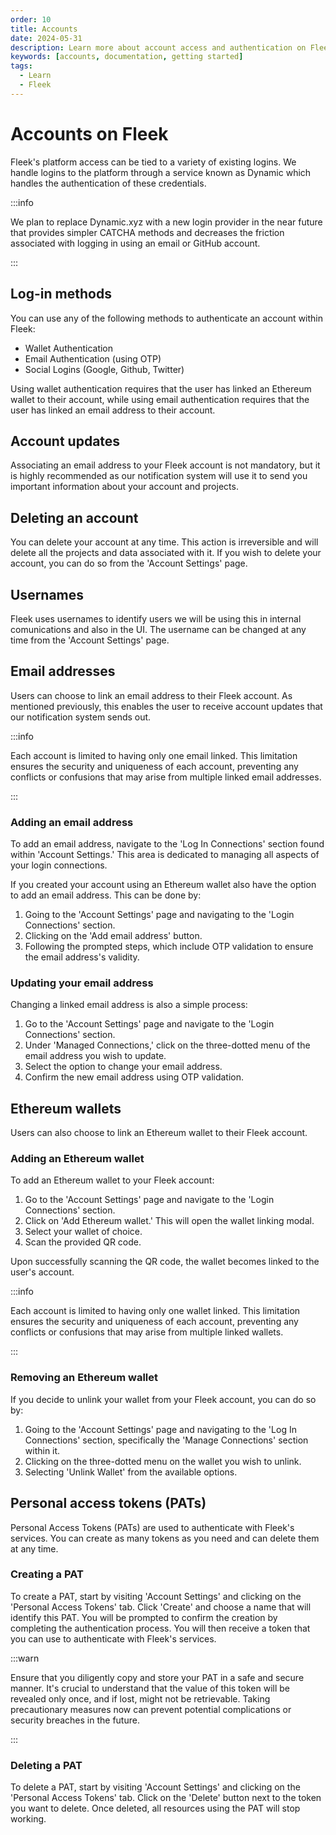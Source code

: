 ```yaml
---
order: 10
title: Accounts
date: 2024-05-31
description: Learn more about account access and authentication on Fleek.
keywords: [accounts, documentation, getting started]
tags:
  - Learn
  - Fleek
---
```


# Accounts on Fleek

Fleek's platform access can be tied to a variety of existing logins. We handle logins to the platform through a service known as Dynamic which handles the authentication of these credentials.

:::info

We plan to replace Dynamic.xyz with a new login provider in the near future that provides simpler CATCHA methods and decreases the friction associated with logging in using an email or GitHub account.

:::

<div className="my-12 bg-gray-dark-6 p-[1px]" />

## Log-in methods

You can use any of the following methods to authenticate an account within Fleek:

- Wallet Authentication
- Email Authentication (using OTP)
- Social Logins (Google, Github, Twitter)

Using wallet authentication requires that the user has linked an Ethereum wallet to their account, while using email authentication requires that the user has linked an email address to their account.

## Account updates

Associating an email address to your Fleek account is not mandatory, but it is highly recommended as our notification system will use it to send you important information about your account and projects.

## Deleting an account

You can delete your account at any time. This action is irreversible and will delete all the projects and data associated with it. If you wish to delete your account, you can do so from the 'Account Settings' page.

## Usernames

Fleek uses usernames to identify users we will be using this in internal comunications and also in the UI. The username can be changed at any time from the 'Account Settings' page.

## Email addresses

Users can choose to link an email address to their Fleek account. As mentioned previously, this enables the user to receive account updates that our notification system sends out.

:::info

Each account is limited to having only one email linked. This limitation ensures the security and uniqueness of each account, preventing any conflicts or confusions that may arise from multiple linked email addresses.

:::

### Adding an email address

To add an email address, navigate to the 'Log In Connections' section found within 'Account Settings.' This area is dedicated to managing all aspects of your login connections.

If you created your account using an Ethereum wallet also have the option to add an email address. This can be done by:

1. Going to the 'Account Settings' page and navigating to the 'Login Connections' section.
2. Clicking on the 'Add email address' button.
3. Following the prompted steps, which include OTP validation to ensure the email address's validity.

### Updating your email address

Changing a linked email address is also a simple process:

1. Go to the 'Account Settings' page and navigate to the 'Login Connections' section.
2. Under 'Managed Connections,' click on the three-dotted menu of the email address you wish to update.
3. Select the option to change your email address.
4. Confirm the new email address using OTP validation.

## Ethereum wallets

Users can also choose to link an Ethereum wallet to their Fleek account.

### Adding an Ethereum wallet

To add an Ethereum wallet to your Fleek account:

1. Go to the 'Account Settings' page and navigate to the 'Login Connections' section.
2. Click on 'Add Ethereum wallet.' This will open the wallet linking modal.
3. Select your wallet of choice.
4. Scan the provided QR code.

Upon successfully scanning the QR code, the wallet becomes linked to the user's account.

:::info

Each account is limited to having only one wallet linked. This limitation ensures the security and uniqueness of each account, preventing any conflicts or confusions that may arise from multiple linked wallets.

:::

### Removing an Ethereum wallet

If you decide to unlink your wallet from your Fleek account, you can do so by:

1. Going to the 'Account Settings' page and navigating to the 'Log In Connections' section, specifically the 'Manage Connections' section within it.
2. Clicking on the three-dotted menu on the wallet you wish to unlink.
3. Selecting 'Unlink Wallet' from the available options.

## Personal access tokens (PATs)

Personal Access Tokens (PATs) are used to authenticate with Fleek's services. You can create as many tokens as you need and can delete them at any time.

### Creating a PAT

To create a PAT, start by visiting 'Account Settings' and clicking on the 'Personal Access Tokens' tab. Click 'Create' and choose a name that will identify this PAT. You will be prompted to confirm the creation by completing the authentication process. You will then receive a token that you can use to authenticate with Fleek's services.

:::warn

Ensure that you diligently copy and store your PAT in a safe and secure manner. It's crucial to understand that the value of this token will be revealed only once, and if lost, might not be retrievable. Taking precautionary measures now can prevent potential complications or security breaches in the future.

:::

### Deleting a PAT

To delete a PAT, start by visiting 'Account Settings' and clicking on the 'Personal Access Tokens' tab. Click on the 'Delete' button next to the token you want to delete. Once deleted, all resources using the PAT will stop working.
